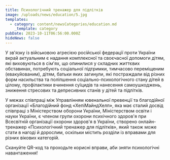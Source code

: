 ```yaml
---
title: Психологічний тренажер для підлітків
image: /uploads/news/education/5.jpg
templates:
  - category: content/newsCategories/education.md
    _template: category
pubDate: 2023-10-11T06:56:00.000Z
hideNews: false
---
```


У зв'язку із військовою агресією російської федерації проти України вкрай актуальним є надання комплексної та своєчасної допомоги дітям, які виховуються в сім'ях, що опинилися у складних життєвих обставинах, потребують соціальної підтримки, тимчасово переміщеним (евакуйованим), дітям, батьки яких загинули, які постраждали від різних форм насильства та поліпшення соціально-психологічного стану дітей в цілому, профілактики вчинення суїцидів та нанесення самоушкоджень, зниження стресових та депресивних станів у дітей та підлітків. 

У межах співпраці між Управлінням ювенальної превенції та благодійної організації «Благодійний фонд «ХепіМайндХелп», яка має сталий досвід співпраці з Міністерством оборони України, Міністерством освіти і науки України, є членом групи охорони психічного здоров'я при Всесвітній організації охорони здоров'я в України, створено онлайн-тренажер «Психологічний тренажер для підлітків», який також може стати в нагоді й дорослим, оскільки містить розділи із вправами для різних вікових категорій. 

Скануйте QR-код та проходьте корисні вправи, аби зняти психологічні навантаження!




